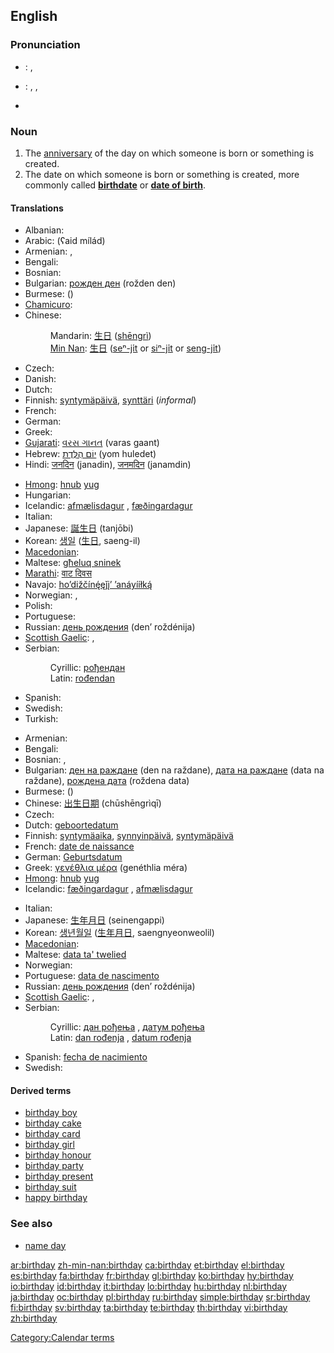 {{wikipedia}}
==English==

===Pronunciation===
* {{a|UK}}: {{IPA|/ˈbɜːθ.deɪ/}}, {{SAMPA|/"b3:TdeI/}}
* {{a|US}}: {{enPR|bûrthʹdā}}, {{IPA|/ˈbɝθ.deɪ/}}, {{SAMPA|/"b3`TdeI/}}
* {{audio|en-us-birthday.ogg|Audio (US)}}

===Noun===
{{en-noun}}

# The [[anniversary]] of the day on which someone is born or something is created.
# The date on which someone is born or something is created, more commonly called '''[[birthdate]]''' or '''[[date of birth]]'''.<!--This is not an abbreviation of "birthday": abbreviation: [[DOB]] (''[[date of birth]].'')-->

====Translations====
{{trans-top|anniversary}}
* Albanian: {{t-|sq|ditëlindje|f|xs=Albanian}}
* Arabic: {{Arab|[[عيد ميلاد]]}} {{m}} (ʕaid mílád)
* Armenian: {{t|hy|ծննդյան օր|tr=çnndyan òr|sc=Armn|xs=Armenian}}, {{t-|hy|ծնունդ|tr=çnund|sc=Armn|xs=Armenian}}
* Bengali: {{tø|bn|জন্মদিন|tr=janmadin|sc=Beng}}
* Bosnian: {{t-|bs|rođendan|m}}
* Bulgarian: [[рожден ден]] (rožden den)
* Burmese: ({{IPA|/mwèː.nḛː/}})
* [[Chamicuro]]: {{tø|ccc|ipenonasne watane}}
* Chinese:
*: Mandarin: [[生日]] ([[shēngrì]])
*: [[Min Nan]]: [[生日]] ([[seⁿ-ji̍t]] or [[siⁿ-ji̍t]] or [[seng-ji̍t]])
* Czech: {{t+|cs|narozeniny|f|p}}
* Danish: {{t-|da|fødselsdag|c}}
* Dutch: {{t+|nl|verjaardag|m}}
* Finnish: [[syntymäpäivä]], [[synttäri]] (''informal'')
* French: {{t+|fr|anniversaire|m}}
* German: {{t+|de|Geburtstag|m}}
* Greek: {{t+|el|γενέθλια|tr=genéthlia|sc=Grek}}
* [[Gujarati]]: [[વરસ ગાનત]] (varas gaant)
* Hebrew: [[יום הולדת|יוֹם הֻלֶּדֶת]] (yom huledet) {{m}}
* Hindi: [[जनदिन]] (janadin), [[जनमदिन]] (janamdin)
{{trans-mid}}
* [[Hmong]]: [[hnub]] [[yug]]
* Hungarian: {{t+|hu|születésnap}}
* Icelandic: [[afmælisdagur]] {{m}}, [[fæðingardagur]] {{m}}
* Italian: {{t+|it|compleanno|m}}
* Japanese: [[誕生日]] (tanjōbi)
* Korean: [[생일]] ([[生日]], saeng-il)
* [[Macedonian]]: {{t|mk|роденден|m|tr=ródenden|sc=Cyrl}}
* Maltese: [[għeluq sninek]]
* [[Marathi]]: [[वाट दिवस]]
* Navajo: [[hoʼdižčínę́ęǰįʼ ʼanáyííłką́]]
* Norwegian: {{t+|no|bursdag|m}}, {{t+|no|fødselsdag|m}}
* Polish: {{t+|pl|urodziny|p}}
* Portuguese: {{t+|pt|aniversário|m}}
* Russian: [[день рождения]] (den’ roždénija) {{m}}
* [[Scottish Gaelic]]: {{t-|gd|co-latha breith|m|xs=Scottish Gaelic}}, {{t-|gd|là-breith|m|xs=Scottish Gaelic}}
* Serbian:
*: Cyrillic: [[рођендан#Serbian|рођендан]] {{m}}
*: Latin: [[rođendan#Serbian|rođendan]] {{m}}
* Spanish: {{t+|es|cumpleaños|m}}
* Swedish: {{t+|sv|födelsedag|c}}
* Turkish: {{t-|tr|doğum günü}}
{{trans-bottom}}

{{trans-top|date of birth}}
* Armenian: {{t|hy|ծննդյան օր|tr=çnndyan òr|sc=Armn|xs=Armenian}}
* Bengali: {{tø|bn|জন্মদিন|tr=janmadin|sc=Beng}}
* Bosnian: {{t-|bs|dan rođenja|m}}, {{t-|bs|datum rođenja|m}}
* Bulgarian: [[ден на раждане]] (den na raždane), [[дата на раждане]] (data na raždane), [[рождена дата]] (roždena data)
* Burmese: ({{IPA|/mwèː.nḛː/}})
* Chinese: [[出生日期]] (chūshēngrìqī)
* Czech: {{t+|cs|narozeniny|f|p}}
* Dutch: [[geboortedatum]] {{m}}
* Finnish: [[syntymäaika]], [[synnyinpäivä]], [[syntymäpäivä]]
* French: [[date de naissance]] {{f}}
* German: [[Geburtsdatum]] {{n}}
* Greek: [[γενέθλια μέρα]] (genéthlia méra) {{f}}
* [[Hmong]]: [[hnub]] [[yug]]
* Icelandic: [[fæðingardagur]] {{m}}, [[afmælisdagur]] {{m}}
{{trans-mid}}
* Italian: {{t|it|data di nascita|m}}
* Japanese: [[生年月日]] (seinengappi)
* Korean: [[생년월일]] ([[生年月日]], saengnyeonweolil)
* [[Macedonian]]: {{t|mk|датум на раѓање|m|tr=dátum na ráǵanje|sc=Cyrl}}
* Maltese: [[data ta' twelied]]
* Norwegian: {{t+|no|fødselsdag|m}}
* Portuguese: [[data de nascimento]] {{f}}
* Russian: [[день рождения]] (den’ roždénija) {{m}}
* [[Scottish Gaelic]]: {{t-|gd|co-latha breith|m|xs=Scottish Gaelic}}, {{t-|gd|là-breith|m|xs=Scottish Gaelic}}
* Serbian:
*: Cyrillic: [[дан рођења#Serbian|дан рођења]] {{m}}, [[датум рођења#Serbian|датум рођења]] {{m}}
*: Latin: [[dan rođenja#Serbian|dan rođenja]] {{m}}, [[datum rođenja#Serbian|datum rođenja]] {{m}}
* Spanish: [[fecha de nacimiento]]  {{f}}
* Swedish: {{t+|sv|födelsedag|c}}
{{trans-bottom}}

====Derived terms====
* [[birthday boy]]
* [[birthday cake]]
* [[birthday card]]
* [[birthday girl]]
* [[birthday honour]]
* [[birthday party]]
* [[birthday present]]
* [[birthday suit]]
* [[happy birthday]]

===See also===
* [[name day]]

[[Category:Calendar terms]]

[[ar:birthday]]
[[zh-min-nan:birthday]]
[[ca:birthday]]
[[et:birthday]]
[[el:birthday]]
[[es:birthday]]
[[fa:birthday]]
[[fr:birthday]]
[[gl:birthday]]
[[ko:birthday]]
[[hy:birthday]]
[[io:birthday]]
[[id:birthday]]
[[it:birthday]]
[[lo:birthday]]
[[hu:birthday]]
[[nl:birthday]]
[[ja:birthday]]
[[oc:birthday]]
[[pl:birthday]]
[[ru:birthday]]
[[simple:birthday]]
[[sr:birthday]]
[[fi:birthday]]
[[sv:birthday]]
[[ta:birthday]]
[[te:birthday]]
[[th:birthday]]
[[vi:birthday]]
[[zh:birthday]]